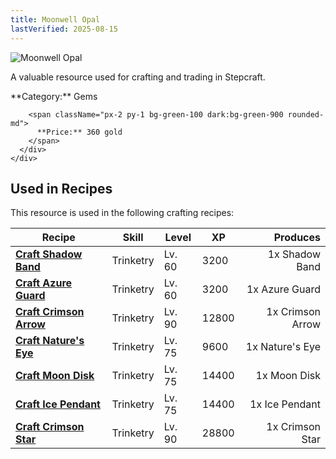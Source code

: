 ```yaml
---
title: Moonwell Opal
lastVerified: 2025-08-15
---
```


<div className="flex items-start gap-6 mb-8">
  <div className="flex-shrink-0">
    <img src="/assets/resources/mining/moonwell_opal.png" alt="Moonwell Opal" className="w-24 h-24 border rounded-lg" />
  </div>
  <div className="flex-1">
    <div className="space-y-2">
      <p className="text-lg text-muted-foreground">A valuable resource used for crafting and trading in Stepcraft.</p>
      <div className="flex flex-wrap gap-4 text-sm">
        <span className="px-2 py-1 bg-blue-100 dark:bg-blue-900 rounded-md">
          **Category:** Gems
        </span>
        
        <span className="px-2 py-1 bg-green-100 dark:bg-green-900 rounded-md">
          **Price:** 360 gold
        </span>
      </div>
    </div>
  </div>
</div>



## Used in Recipes

This resource is used in the following crafting recipes:

| Recipe | Skill | Level | XP | Produces |
|--------|-------|-------|----|---------:|
| **[Craft Shadow Band](/docs/items/individual/shadow_band)** | Trinketry | Lv. 60 | 3200 | 1x Shadow Band |
| **[Craft Azure Guard](/docs/items/individual/azure_guard)** | Trinketry | Lv. 60 | 3200 | 1x Azure Guard |
| **[Craft Crimson Arrow](/docs/items/individual/crimson_arrow)** | Trinketry | Lv. 90 | 12800 | 1x Crimson Arrow |
| **[Craft Nature's Eye](/docs/items/individual/natures_eye)** | Trinketry | Lv. 75 | 9600 | 1x Nature's Eye |
| **[Craft Moon Disk](/docs/items/individual/moon_disk)** | Trinketry | Lv. 75 | 14400 | 1x Moon Disk |
| **[Craft Ice Pendant](/docs/items/individual/ice_pendant)** | Trinketry | Lv. 75 | 14400 | 1x Ice Pendant |
| **[Craft Crimson Star](/docs/items/individual/crimson_star)** | Trinketry | Lv. 90 | 28800 | 1x Crimson Star |
